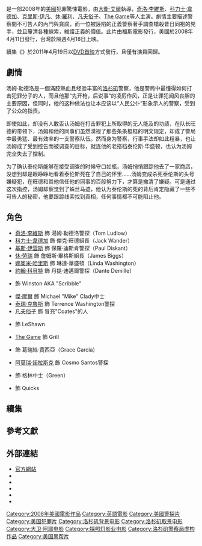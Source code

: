 {{noteTA
|T=zh-cn:街头之王; zh-hk:夜行悍探; zh-tw:正義悍將;
|G1=Show
|1=zh-cn:街头之王; zh-hk:夜行悍探; zh-tw:正義悍將;
|2=zh-cn:基努·里维斯; zh-tw:基努·李維; zh-hk:奇洛·李維斯;
|3=zh-cn:福里斯特·惠特克; zh-tw:佛瑞斯·惠特克; zh-hk:科力士·韋德加;
|4=zh-cn:克里斯·埃文斯; zh-tw:克里斯·伊凡; zh-hk:基斯·伊雲斯;
|5=zh-cn:休·劳瑞; zh-tw:休·羅利; zh-hk:曉·萊利;
}}
{{Expand |time=2009-07-03T01:43:15+00:00 }}<!-- 本调用由 {{subst:Expand/auto}} 自动产生。 -->
{{Infobox film
| name        = 正義悍將
| original_name = ''Street Kings''
| image       = Street Kings Poster.jpg
| caption     = 電影海報
| director    = [[大衛·艾亞|大衛·艾亞]]
| producer    = Lucas Foster<br />Alexandra Milchan<br />{{link-en|厄文·史托|Erwin Stoff}}
| screenplay  = {{link-en|詹姆士·艾洛伊|James Ellroy}}<br />[[寇特·威默|寇特·威默]]<br />{{link-en|Jamie Moss|Jamie Moss}}
| story       = 詹姆士·艾洛伊
| starring    = [[基努·李維|基努·李維]]<br />[[科力士·韋德加|科力士·韋德加]]<br />[[休·羅利|休·羅利]]<br />[[克里斯·伊凡|克里斯·伊凡]]<br />[[娜奥米·哈里斯|娜奥米·哈里斯]]<br />{{link-en|塞德里克·凱爾斯|Cedric the Entertainer}}<br />[[凡夫俗子_(歌手)|凡夫俗子]]<br />[[Game_(歌手)|The Game]]
| music       = {{link-en|葛拉姆·李維|Graeme Revell}}
| cinematography = {{link-en|Gabriel Beristain|Gabriel Beristain}}
| editing     = [[傑佛瑞·福特_(剪輯師)|傑佛瑞·福特]]
| studio      = {{link-en|Regency Enterprises|Regency Enterprises}}<br />{{le|3藝術娛樂|3 Arts Entertainment}}
| distributor = [[福斯探照燈影業|福斯探照燈影業]]
| released    = {{Film date|2008|04|03|好莱坞首映|2008|04|11|美國}}
| runtime     = 109分钟
| country     = 美国
| language    = 英语
| budget      = $2000万美元
| gross       = $6560万美元<ref>{{Cite web |url=http://www.boxofficemojo.com/movies/?id=streetkings.htm |title=存档副本 |accessdate=2014-11-22 |archive-date=2011-06-07 |archive-url=https://web.archive.org/web/20110607165916/http://www.boxofficemojo.com/movies/?id=streetkings.htm |dead-url=no }}</ref>
| preceded_by = 
| followed_by = 《{{link-en|正義悍將2：汽車城|Street Kings 2: Motor City}}》
| cn_name     = 街头之王
| hk_name     = 夜行悍探
| tw_name     = 正義悍將
}}

{{作品名稱|name=''Street Kings''|hk=夜行悍探|tw=正義悍將|cn=街头之王}}是一部2008年的[[美國|美國]]犯罪驚悚電影，由[[大衛·艾爾|大衛·艾爾]]執導，[[奇洛·李維斯|奇洛·李維斯]]、[[科力士·韋德加|科力士·韋德加]]、[[克里斯·伊凡|克里斯·伊凡]]、[[休·羅利|休·羅利]]、[[凡夫俗子_(歌手)|凡夫俗子]]、[[Game_(歌手)|The Game]]等人主演。劇情主要描述警察間不可告人的內鬥與貪腐，而一位被誣陷的正義警察著手調查槍殺昔日同袍的兇手，並且釐清各種線索，維護正義的價值。此片由福斯電影發行，美國於2008年4月11日發行，台灣於隔週4月18日上映。

續集《{{link-en|正義悍將2：汽車城|Street Kings 2: Motor City}}》於2011年4月19日以[[DVD首映|DVD首映]]方式發行，且僅有演員{{link-en|克利夫頓·包威爾|Clifton Powell}}回歸。

== 劇情 ==
汤姆·勒德洛是一個滿腔熱血且经验丰富的[[洛杉矶|洛杉矶]]警察，他是警局中最懂得如何打击犯罪分子的人，而且他那“先开枪，后说事”的凌厉作风，正是让罪犯闻风丧胆的主要原因，但同时，他的这种做法也让本应该以“人民公仆”形象示人的警察，受到了公众的指责。

即使如此，却没有人敢否认汤姆在打击罪犯上所取得的无人能及的功绩，在队长旺德的带领下，汤姆和他的同事们虽然漠视了那些条条框框的明文规定，却成了警局中最勇猛、最有效率的一支警察队伍。然而身为警察，行事手法却如此粗暴，也让汤姆成了受到控告而被调查的目标，就连他的老搭档泰伦斯·华盛顿，也认为汤姆完全失去了控制。

为了确认泰伦斯能够在接受调查的时候守口如瓶，汤姆悄悄跟踪他去了一家商店，没想到却是眼睁睁地看着泰伦斯死在了自己的怀里……汤姆变成杀死泰伦斯的头号嫌疑犯，在旺德和其他信任他的同事的百般努力下，才算是撇清了嫌疑。可是通过这次指控，汤姆却察觉到了蛛丝马迹，他认为泰伦斯的死的背后肯定隐藏了一些不可告人的秘密，他要跟踪线索找到真相，任何事情都不可能阻止他。

== 角色 ==
* [[奇洛·李維斯|奇洛·李維斯]] 飾 湯姆·勒德洛警探（Tom Ludlow）
* [[科力士·韋德加|科力士·韋德加]] 飾 傑克·旺德組長（Jack Wander）
* [[基斯·伊雲斯|基斯·伊雲斯]] 飾 保羅·迪斯肯警探（Paul Diskant）
* [[休·劳瑞|休·劳瑞]] 飾 詹姆斯·畢格斯組長（James Biggs）
* [[娜奧米·哈里斯|娜奧米·哈里斯]] 飾 琳達·華盛頓（Linda Washington）
* [[約翰·科貝特|約翰·科貝特]] 飾 丹提·迪邁爾警探（Dante Demille）
* {{link-en|塞德里克·凱爾斯|Cedric the Entertainer}} 飾 Winston AKA "Scribble"
* [[傑·摩爾|傑·摩爾]] 飾 Michael "Mike" Clady中士
* [[泰瑞·克魯斯|泰瑞·克魯斯]] 飾 Terrence Washington警探
* [[凡夫俗子_(歌手)|凡夫俗子]] 飾 冒充"Coates"的人
* {{link-en|克列·沙希德·史隆|Cle Shaheed Sloan}} 飾 LeShawn
* [[Game_(歌手)|The Game]] 飾 Grill
* {{link-en|瑪莎·希加瑞蓮|Martha Higareda}} 飾 葛瑞絲·賈西亞（Grace Garcia）
* [[阿莫瑞·諾拉斯克|阿莫瑞·諾拉斯克]] 飾 Cosmo Santos警探
* {{link-en|克利夫頓·包威爾|Clifton Powell}} 飾 格林中士（Green）
* {{link-en|諾爾·古格列米|Noel Gugliemi}} 飾 Quicks

== 續集 ==
{{main|{{link-en|正義悍將2：汽車城|Street Kings 2: Motor City}}}}

== 參考文獻 ==
{{Reflist|30em}}

== 外部連結 ==
* [http://foxsearchlight.com/streetkings/ 官方網站] {{Wayback|url=http://foxsearchlight.com/streetkings/ |date=20191203012722 }}
* {{imdb title|id=0421073}}
* {{rotten-tomatoes|id=street_kings}}
* {{metacritic film|id=streetkings}}
* {{mojo title|id=streetkings}}
* {{amg movie|id=1:321760}}

{{DEFAULTSORT:Street Kings}}
[[Category:2008年美國電影作品|Category:2008年美國電影作品]]
[[Category:英語電影|Category:英語電影]]
[[Category:美國警探片|Category:美國警探片]]
[[Category:美国犯罪片|Category:美国犯罪片]]
[[Category:洛杉矶背景电影|Category:洛杉矶背景电影]]
[[Category:洛杉矶取景电影|Category:洛杉矶取景电影]]
[[Category:大卫·阿耶电影|Category:大卫·阿耶电影]]
[[Category:探照灯影业电影|Category:探照灯影业电影]]
[[Category:洛杉矶警察局虚构作品|Category:洛杉矶警察局虚构作品]]
[[Category:美国黑帮片|Category:美国黑帮片]]
